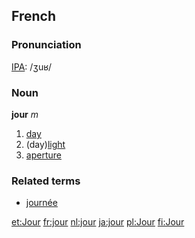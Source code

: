 == French ==
===Pronunciation===
[[w:IPA|IPA]]: /ʒuʁ/

=== Noun ===
'''jour''' ''m''

# [[day]]
# (day)[[light]]
# [[aperture]]

===Related terms===
*[[journée]]

[[et:Jour]]
[[fr:jour]]
[[nl:jour]]
[[ja:jour]]
[[pl:Jour]]
[[fi:Jour]]